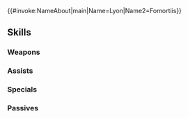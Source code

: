{{#invoke:NameAbout|main|Name=Lyon|Name2=Fomortiis}}{{HeroPage Tabs}}
{{Hero Infobox
|Name=Lyon
|Title=Demon King
|WeaponType=Green Tome
|Origin=Fire Emblem: The Sacred Stones
|Gender=Male
|MoveType=Infantry
|actorJP=中村悠一
|actorEN=Mark P. Whitten
|artist=カズキヨネ
|additionDate=May 7, 2020
|releaseDate=May 8, 2020
|randomStartTime=2020-06-08T07:00:00Z
|poolDate=May 29, 2020
|poolRarities=5
|TagID=魔王リオン
|InternalID=517
|Properties=fallen,specRate_202302
|cv1=7
|cv2=300100
|description=Prince Lyon of Grado, having become a vessel for the Demon King Fomortiis's power. It is uncertain who directs his heart. Appears in Fire Emblem: The Sacred Stones.
}}
{{Stats Page
|Lv1HP=18|Lv1ATK=7|Lv1SPD=3|Lv1DEF=8|Lv1RES=11
|GRHP=50|GRATK=75|GRSPD=30|GRDEF=55|GRRES=55
}}
==Skills==
===Weapons===
{{Weapons Table
|weapon1=Wind
|weapon1Default=1
|weapon1Unlock=1
|weapon2=Elwind
|weapon2Default=2
|weapon2Unlock=2
|weapon3=Rexcalibur
|weapon3Default=4
|weapon3Unlock=3
|weapon4=Blood Tome
|weapon4Default=5
|weapon4Unlock=5
}}
===Assists===
{{Assists Table
}}
===Specials===
{{Specials Table
|special1=Daylight
|special1Default=4
|special1Unlock=3
|special2=Sol
|special2Default=
|special2Unlock=4
}}
===Passives===
{{Passives Table
|passiveA1=Bonus Doubler 1
|passiveA2=Bonus Doubler 2
|passiveA3=Bonus Doubler 3
|passiveA1Unlock=3
|passiveA2Unlock=4
|passiveA3Unlock=5
|passiveB1=Null C-Disrupt 1
|passiveB2=Null C-Disrupt 2
|passiveB3=Null C-Disrupt 3
|passiveB1Unlock=3
|passiveB2Unlock=4
|passiveB3Unlock=5
|passiveC1=Rouse Atk/Res 1
|passiveC2=Rouse Atk/Res 2
|passiveC3=Rouse Atk/Res 3
|passiveC1Unlock=1
|passiveC2Unlock=2
|passiveC3Unlock=4
}}
{{Heroes Navbox}}